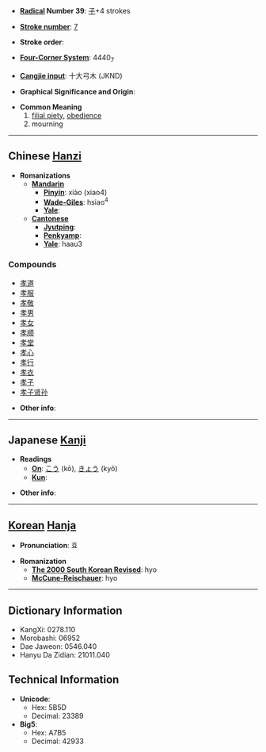 * '''[[Wiktionary:Chinese radical index| Radical]] Number 39''': [[Wiktionary:Chinese radical index 子|子]]+4 strokes

* '''[[Wiktionary:Chinese total strokes index|Stroke number]]''': [[Wiktionary:Chinese total strokes index 7|7]]

* '''Stroke order''': 

* '''[[Wiktionary:Chinese four corner index|Four-Corner System]]''': 4440<sub>7</sub>

* '''[[Wiktionary:Chinese Cangjie index|Cangjie input]]''': 十大弓木 (JKND)

* '''Graphical Significance and Origin''': 

* '''Common Meaning'''
*# [[filial piety]], [[obedience]]
*# mourning


----

== Chinese [[Hanzi]] ==

* '''Romanizations'''
** '''[[Mandarin]]'''
*** '''[[Pinyin]]''': xiào (xiao4)
*** '''[[Wade-Giles]]''': hsiao<sup>4</sup>
*** '''[[Yale]]''': 
** '''[[Cantonese]]'''
*** '''[[Jyutping]]''':
*** '''[[Penkyamp]]''': 
*** '''[[Yale]]''': haau3

===Compounds===
*[[孝道]]
*[[孝服]]
*[[孝敬]]
*[[孝男]]
*[[孝女]]
*[[孝顺]]
*[[孝堂]]
*[[孝心]]
*[[孝行]]
*[[孝衣]]
*[[孝子]]
*[[孝子贤孙]]

* '''Other info''': 

----

== Japanese [[Kanji]] ==

* '''Readings'''
** '''[[On]]''': [[こう]] (kō), [[きょう]] (kyō)
** '''[[Kun]]''': 

* '''Other info''':  

----

== [[Korean]] [[Hanja]] ==

* '''Pronunciation''': 효

* '''Romanization'''
** '''[[The 2000 South Korean Revised Romanization|The 2000 South Korean Revised]]''': hyo
** '''[[McCune-Reischauer]]''': hyo

----

== Dictionary Information ==

* KangXi: 0278.110
* Morobashi: 06952
* Dae Jaweon: 0546.040
* Hanyu Da Zidian: 21011.040

== Technical Information ==

* '''Unicode''':
** Hex: 5B5D
** Decimal: 23389
* '''Big5''':
** Hex: A7B5
** Decimal: 42933